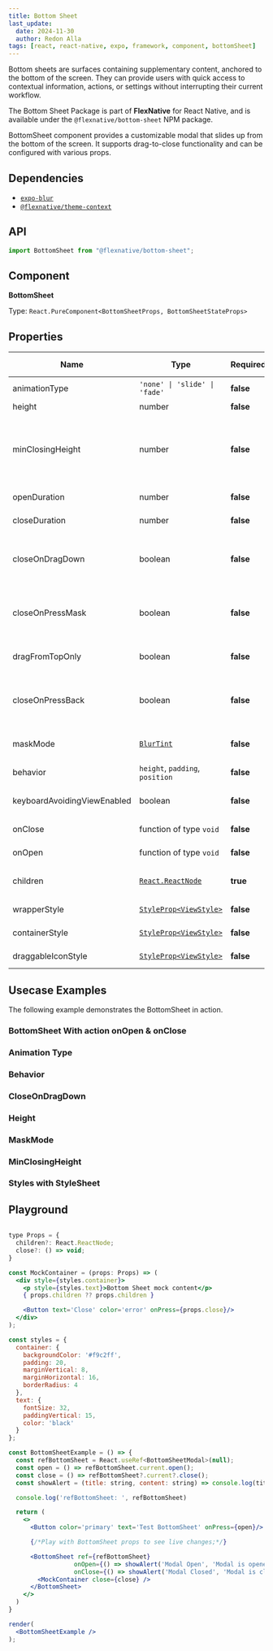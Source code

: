 ```yaml
---
title: Bottom Sheet
last_update:
  date: 2024-11-30
  author: Redon Alla
tags: [react, react-native, expo, framework, component, bottomSheet]
---
```





Bottom sheets are surfaces containing supplementary content, anchored to the bottom of the screen.
They can provide users with quick access to contextual information, actions, or settings without interrupting their current workflow.

The Bottom Sheet Package is part of **FlexNative** for React Native, and is available under the `@flexnative/bottom-sheet` NPM package.

BottomSheet component provides a customizable modal that slides up from the bottom of the screen.
It supports drag-to-close functionality and can be configured with various props.

## Dependencies
- [`expo-blur`](https://docs.expo.dev/versions/latest/sdk/blur-view/)
- [`@flexnative/theme-context`](../../theme/index.mdx)

<Installation title="FlexNative Bottom Sheet" name='@flexnative/bottom-sheet' />

## API

```jsx
import BottomSheet from "@flexnative/bottom-sheet";
```

## Component

**BottomSheet**

Type: `React.PureComponent<BottomSheetProps, BottomSheetStateProps>`

## Properties

|  Name   | Type | Required | Default Value | Description |
| -- | -- | -- | -- | -- |
| animationType | <code>'none' \| 'slide' \| 'fade'</code> | **false** | `fade` | Animation type when BottomSheet it is open. |
| height | number | **false** | `260` | BottomSheet height. |
| minClosingHeight | number | **false** | `0` | Min height value to close the BottomSheet when drag down. `minClosingHeight` has effect only when closeOnDragDown it is `true` |
| openDuration | number | **false** | `300` | Animation duration on open ButtonSheet. |
| closeDuration | number | **false** | `300` | Animation duration on close ButtonSheet. |
| closeOnDragDown | boolean | **false** | `false` | Boolean value indicating whether to close or not the BottomSheet on OnDragDown. |
| closeOnPressMask | boolean | **false** | `true` | Boolean value indicating whether to close or not the BottomSheet on OnPressMask. |
| dragFromTopOnly | boolean | **false** | `false` | Boolean value indicating whether to Drag FromTopOnly. |
| closeOnPressBack | boolean | **false** | `false` | Boolean value indicating whether to close or not the BottomSheet on background overlay. |
| maskMode | [`BlurTint`](https://docs.expo.dev/versions/latest/sdk/blur-view/#blurtint) | **false** | isDark ? `dark` : `light` | A tint mode which will be applied to background overlay. |
| behavior | `height`, `padding`, `position` | **false** | `padding` | behavior for KeyboardAvoidingView. |
| keyboardAvoidingViewEnabled | boolean | **false** | Default is true of iOS | Enables or disables the KeyboardAvoidingView. |
| onClose | function of type `void`| **false** | `undefined` | function to call on close event. |
| onOpen | function of type `void`| **false** | `undefined` | function to call on onOpen event. |
| children | [`React.ReactNode`](https://reactnative.dev/docs/react-node) | **true** | `undefined` | React.ReactNode to render on BottomSheet. |
| wrapperStyle | [`StyleProp<ViewStyle>`](https://reactnative.dev/docs/view-style-props) | **false** | `undefined` | ViewStyle to apply on BottomSheet wrapper. |
| containerStyle | [`StyleProp<ViewStyle>`](https://reactnative.dev/docs/view-style-props) | **false** | `undefined` | ViewStyle to apply on BottomSheet container. |
| draggableIconStyle | [`StyleProp<ViewStyle>`](https://reactnative.dev/docs/view-style-props) | **false** | `undefined` | ViewStyle to apply on draggable icon. |

## Usecase Examples

The following example demonstrates the BottomSheet in action.

### BottomSheet With action onOpen & onClose

<ExampleWrapper codeExample={ActionMdx}>
  <Action />
</ExampleWrapper>

### Animation Type

<ExampleWrapper codeExample={AnimationTypeMdx}>
  <AnimationType />
</ExampleWrapper>

### Behavior

<ExampleWrapper codeExample={BehaviorMdx}>
  <Behavior />
</ExampleWrapper>

### CloseOnDragDown

<ExampleWrapper codeExample={CloseOnDragDownMdx}>
  <CloseOnDragDown />
</ExampleWrapper>

### Height

<ExampleWrapper codeExample={HeightMdx}>
  <Height />
</ExampleWrapper>

### MaskMode

<ExampleWrapper codeExample={MaskModeMdx}>
  <MaskMode />
</ExampleWrapper>

### MinClosingHeight

<ExampleWrapper codeExample={MinClosingHeightMdx}>
  <MinClosingHeight />
</ExampleWrapper>

### Styles with StyleSheet

<ExampleWrapper codeExample={StylesWithStyleSheetMdx}>
  <StylesWithStyleSheet />
</ExampleWrapper>


## Playground

```jsx live noInline

type Props = {
  children?: React.ReactNode;
  close?: () => void;
}

const MockContainer = (props: Props) => (
  <div style={styles.container}>
    <p style={styles.text}>Bottom Sheet mock content</p>
    { props.children ?? props.children }

    <Button text='Close' color='error' onPress={props.close}/>
  </div>
);

const styles = {
  container: {
    backgroundColor: '#f9c2ff',
    padding: 20,
    marginVertical: 8,
    marginHorizontal: 16,
    borderRadius: 4
  },
  text: {
    fontSize: 32,
    paddingVertical: 15,
    color: 'black'
  }
};

const BottomSheetExample = () => {
  const refBottomSheet = React.useRef<BottomSheetModal>(null);
  const open = () => refBottomSheet.current.open();
  const close = () => refBottomSheet?.current?.close();
  const showAlert = (title: string, content: string) => console.log(title, '\n', content);

  console.log('refBottomSheet: ', refBottomSheet)

  return (
    <>
      <Button color='primary' text='Test BottomSheet' onPress={open}/>

      {/*Play with BottomSheet props to see live changes;*/}

      <BottomSheet ref={refBottomSheet}
                  onOpen={() => showAlert('Modal Open', 'Modal is opened.')}
                  onClose={() => showAlert('Modal Closed', 'Modal is closed.')} >
        <MockContainer close={close} />
      </BottomSheet>
    </>
  )
}

render(
  <BottomSheetExample />
);
```